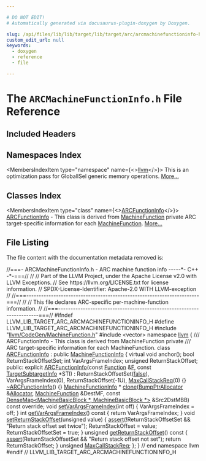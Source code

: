 ```yaml
---

# DO NOT EDIT!
# Automatically generated via docusaurus-plugin-doxygen by Doxygen.

slug: /api/files/lib/lib/target/lib/target/arc/arcmachinefunctioninfo-h
custom_edit_url: null
keywords:
  - doxygen
  - reference
  - file

---
```





# The `ARCMachineFunctionInfo.h` File Reference

<DoxygenPage pluginConfig={pluginConfig}>



## Included Headers

<IncludesList>
<IncludesListItem
  filePath="llvm/CodeGen/MachineFunction.h"
  permalink="/docs/api/files/include/include/llvm/include/llvm/codegen/machinefunction-h"
  isLocal="true" />
<IncludesListItem
  filePath="vector"
  permalink=""
  isLocal="false" />
</IncludesList>

## Namespaces Index

<MembersIndex>

<MembersIndexItem
  type="namespace"
  name={<><a href="/docs/api/namespaces/llvm">llvm</a></>}>
This is an optimization pass for GlobalISel generic memory operations. <a href="/docs/api/namespaces/llvm/#details">More...</a>
</MembersIndexItem>

</MembersIndex>

## Classes Index

<MembersIndex>

<MembersIndexItem
  type="class"
  name={<><a href="/docs/api/classes/llvm/arcfunctioninfo">ARCFunctionInfo</a></>}>
<a href="/docs/api/classes/llvm/arcfunctioninfo">ARCFunctionInfo</a> - This class is derived from <a href="/docs/api/classes/llvm/machinefunction">MachineFunction</a> private ARC target-specific information for each <a href="/docs/api/classes/llvm/machinefunction">MachineFunction</a>. <a href="/docs/api/classes/llvm/arcfunctioninfo/#details">More...</a>
</MembersIndexItem>

</MembersIndex>


## File Listing

The file content with the documentation metadata removed is:

<ProgramListing>

<Link id="l00001" /><CodeLine lineNumber="1"><Highlight kind="comment">//===- ARCMachineFunctionInfo.h - ARC machine function info -----&#42;- C++ -&#42;-===//</Highlight><Highlight kind="normal"></Highlight></CodeLine>
<Link id="l00002" /><CodeLine lineNumber="2"><Highlight kind="normal"></Highlight><Highlight kind="comment">//</Highlight><Highlight kind="normal"></Highlight></CodeLine>
<Link id="l00003" /><CodeLine lineNumber="3"><Highlight kind="normal"></Highlight><Highlight kind="comment">// Part of the LLVM Project, under the Apache License v2.0 with LLVM Exceptions.</Highlight><Highlight kind="normal"></Highlight></CodeLine>
<Link id="l00004" /><CodeLine lineNumber="4"><Highlight kind="normal"></Highlight><Highlight kind="comment">// See https://llvm.org/LICENSE.txt for license information.</Highlight><Highlight kind="normal"></Highlight></CodeLine>
<Link id="l00005" /><CodeLine lineNumber="5"><Highlight kind="normal"></Highlight><Highlight kind="comment">// SPDX-License-Identifier: Apache-2.0 WITH LLVM-exception</Highlight><Highlight kind="normal"></Highlight></CodeLine>
<Link id="l00006" /><CodeLine lineNumber="6"><Highlight kind="normal"></Highlight><Highlight kind="comment">//</Highlight><Highlight kind="normal"></Highlight></CodeLine>
<Link id="l00007" /><CodeLine lineNumber="7"><Highlight kind="normal"></Highlight><Highlight kind="comment">//===----------------------------------------------------------------------===//</Highlight><Highlight kind="normal"></Highlight></CodeLine>
<Link id="l00008" /><CodeLine lineNumber="8"><Highlight kind="normal"></Highlight><Highlight kind="comment">//</Highlight><Highlight kind="normal"></Highlight></CodeLine>
<Link id="l00009" /><CodeLine lineNumber="9"><Highlight kind="normal"></Highlight><Highlight kind="comment">// This file declares ARC-specific per-machine-function information.</Highlight><Highlight kind="normal"></Highlight></CodeLine>
<Link id="l00010" /><CodeLine lineNumber="10"><Highlight kind="normal"></Highlight><Highlight kind="comment">//</Highlight><Highlight kind="normal"></Highlight></CodeLine>
<Link id="l00011" /><CodeLine lineNumber="11"><Highlight kind="normal"></Highlight><Highlight kind="comment">//===----------------------------------------------------------------------===//</Highlight><Highlight kind="normal"></Highlight></CodeLine>
<Link id="l00012" /><CodeLine lineNumber="12"><Highlight kind="normal"></Highlight></CodeLine>
<Link id="l00013" /><CodeLine lineNumber="13"><Highlight kind="normal"></Highlight><Highlight kind="preprocessor">#ifndef LLVM&#95;LIB&#95;TARGET&#95;ARC&#95;ARCMACHINEFUNCTIONINFO&#95;H</Highlight><Highlight kind="normal"></Highlight></CodeLine>
<Link id="l00014" /><CodeLine lineNumber="14"><Highlight kind="normal"></Highlight><Highlight kind="preprocessor">#define LLVM&#95;LIB&#95;TARGET&#95;ARC&#95;ARCMACHINEFUNCTIONINFO&#95;H</Highlight><Highlight kind="normal"></Highlight></CodeLine>
<Link id="l00015" /><CodeLine lineNumber="15"><Highlight kind="normal"></Highlight></CodeLine>
<Link id="l00016" /><CodeLine lineNumber="16"><Highlight kind="normal"></Highlight><Highlight kind="preprocessor">#include &quot;<a href="/docs/api/files/include/include/llvm/include/llvm/codegen/machinefunction-h">llvm/CodeGen/MachineFunction.h</a>&quot;</Highlight><Highlight kind="normal"></Highlight></CodeLine>
<Link id="l00017" /><CodeLine lineNumber="17"><Highlight kind="normal"></Highlight><Highlight kind="preprocessor">#include &lt;vector&gt;</Highlight><Highlight kind="normal"></Highlight></CodeLine>
<Link id="l00018" /><CodeLine lineNumber="18"><Highlight kind="normal"></Highlight></CodeLine>
<Link id="l00019" /><CodeLine lineNumber="19"><Highlight kind="normal"></Highlight><Highlight kind="keyword">namespace </Highlight><Highlight kind="normal"><a href="/docs/api/namespaces/llvm">llvm</a> &#123;</Highlight></CodeLine>
<Link id="l00020" /><CodeLine lineNumber="20"><Highlight kind="normal"></Highlight><Highlight kind="comment"></Highlight></CodeLine>
<Link id="l00021" /><CodeLine lineNumber="21"><Highlight kind="comment">/// ARCFunctionInfo - This class is derived from MachineFunction private</Highlight></CodeLine>
<Link id="l00022" /><CodeLine lineNumber="22"><Highlight kind="comment">/// ARC target-specific information for each MachineFunction.</Highlight><Highlight kind="normal"></Highlight></CodeLine>
<Link id="l00023" /><CodeLine lineNumber="23" lineLink="/docs/api/classes/llvm/arcfunctioninfo"><Highlight kind="normal"></Highlight><Highlight kind="keyword">class </Highlight><Highlight kind="normal"><a href="/docs/api/classes/llvm/arcfunctioninfo/#a71015de0345971f446e092d1ac8342a3">ARCFunctionInfo</a> : </Highlight><Highlight kind="keyword">public</Highlight><Highlight kind="normal"> <a href="/docs/api/structs/llvm/machinefunctioninfo">MachineFunctionInfo</a> &#123;</Highlight></CodeLine>
<Link id="l00024" /><CodeLine lineNumber="24"><Highlight kind="normal">  </Highlight><Highlight kind="keyword">virtual</Highlight><Highlight kind="normal"> </Highlight><Highlight kind="keywordtype">void</Highlight><Highlight kind="normal"> anchor();</Highlight></CodeLine>
<Link id="l00025" /><CodeLine lineNumber="25"><Highlight kind="normal">  </Highlight><Highlight kind="keywordtype">bool</Highlight><Highlight kind="normal"> ReturnStackOffsetSet;</Highlight></CodeLine>
<Link id="l00026" /><CodeLine lineNumber="26"><Highlight kind="normal">  </Highlight><Highlight kind="keywordtype">int</Highlight><Highlight kind="normal"> VarArgsFrameIndex;</Highlight></CodeLine>
<Link id="l00027" /><CodeLine lineNumber="27"><Highlight kind="normal">  </Highlight><Highlight kind="keywordtype">unsigned</Highlight><Highlight kind="normal"> ReturnStackOffset;</Highlight></CodeLine>
<Link id="l00028" /><CodeLine lineNumber="28"><Highlight kind="normal"></Highlight></CodeLine>
<Link id="l00029" /><CodeLine lineNumber="29"><Highlight kind="normal"></Highlight><Highlight kind="keyword">public</Highlight><Highlight kind="normal">:</Highlight></CodeLine>
<Link id="l00030" /><CodeLine lineNumber="30" lineLink="/docs/api/classes/llvm/arcfunctioninfo/#a71015de0345971f446e092d1ac8342a3"><Highlight kind="normal">  </Highlight><Highlight kind="keyword">explicit</Highlight><Highlight kind="normal"> <a href="/docs/api/classes/llvm/arcfunctioninfo/#a71015de0345971f446e092d1ac8342a3">ARCFunctionInfo</a>(</Highlight><Highlight kind="keyword">const</Highlight><Highlight kind="normal"> <a href="/docs/api/classes/llvm/function">Function</a> &amp;<a href="/docs/api/files/lib/lib/support/md5-cpp/#a96d73bbd7af15cb1fc38c3f4a3bd82e9">F</a>, </Highlight><Highlight kind="keyword">const</Highlight><Highlight kind="normal"> <a href="/docs/api/classes/llvm/targetsubtargetinfo">TargetSubtargetInfo</a> &#42;STI)</Highlight></CodeLine>
<Link id="l00031" /><CodeLine lineNumber="31"><Highlight kind="normal">      : ReturnStackOffsetSet(<a href="/docs/api/namespaces/false">false</a>), VarArgsFrameIndex(0),</Highlight></CodeLine>
<Link id="l00032" /><CodeLine lineNumber="32"><Highlight kind="normal">        ReturnStackOffset(-1U), <a href="/docs/api/classes/llvm/arcfunctioninfo/#af271a123aa8560c98bb02cdc1c3ee3c7">MaxCallStackReq</a>(0) &#123;&#125;</Highlight></CodeLine>
<Link id="l00033" /><CodeLine lineNumber="33" lineLink="/docs/api/classes/llvm/arcfunctioninfo/#ac9d35def25cdd4014166064aa0691a87"><Highlight kind="normal">  <a href="/docs/api/classes/llvm/arcfunctioninfo/#ac9d35def25cdd4014166064aa0691a87">~ARCFunctionInfo</a>() &#123;&#125;</Highlight></CodeLine>
<Link id="l00034" /><CodeLine lineNumber="34"><Highlight kind="normal"></Highlight></CodeLine>
<Link id="l00035" /><CodeLine lineNumber="35"><Highlight kind="normal">  <a href="/docs/api/structs/llvm/machinefunctioninfo">MachineFunctionInfo</a> &#42;</Highlight></CodeLine>
<Link id="l00036" /><CodeLine lineNumber="36"><Highlight kind="normal">  <a href="/docs/api/classes/llvm/arcfunctioninfo/#a3bfa358d864a14ba0b54a37a67d4e29c">clone</a>(<a href="/docs/api/namespaces/llvm/#a8e612822d4ba7bb36c9c79582a567108">BumpPtrAllocator</a> &amp;<a href="/docs/api/files/lib/lib/codegen/regallocbasic-cpp/#ad5d00e1d77644d95847b9bf8da12b759">Allocator</a>, <a href="/docs/api/classes/llvm/machinefunction">MachineFunction</a> &amp;DestMF,</Highlight></CodeLine>
<Link id="l00037" /><CodeLine lineNumber="37"><Highlight kind="normal">        </Highlight><Highlight kind="keyword">const</Highlight><Highlight kind="normal"> <a href="/docs/api/classes/llvm/densemap">DenseMap&lt;MachineBasicBlock &#42;, MachineBasicBlock &#42;&gt;</a> &amp;Src2DstMBB)</Highlight></CodeLine>
<Link id="l00038" /><CodeLine lineNumber="38"><Highlight kind="normal">      </Highlight><Highlight kind="keyword">const override</Highlight><Highlight kind="normal">;</Highlight></CodeLine>
<Link id="l00039" /><CodeLine lineNumber="39"><Highlight kind="normal"></Highlight></CodeLine>
<Link id="l00040" /><CodeLine lineNumber="40" lineLink="/docs/api/classes/llvm/arcfunctioninfo/#adbca15e002eb78275911a61fef535360"><Highlight kind="normal">  </Highlight><Highlight kind="keywordtype">void</Highlight><Highlight kind="normal"> <a href="/docs/api/classes/llvm/arcfunctioninfo/#adbca15e002eb78275911a61fef535360">setVarArgsFrameIndex</a>(</Highlight><Highlight kind="keywordtype">int</Highlight><Highlight kind="normal"> off) &#123; VarArgsFrameIndex = off; &#125;</Highlight></CodeLine>
<Link id="l00041" /><CodeLine lineNumber="41" lineLink="/docs/api/classes/llvm/arcfunctioninfo/#aa86422c692d4883bee0ea393a30f6b24"><Highlight kind="normal">  </Highlight><Highlight kind="keywordtype">int</Highlight><Highlight kind="normal"> <a href="/docs/api/classes/llvm/arcfunctioninfo/#aa86422c692d4883bee0ea393a30f6b24">getVarArgsFrameIndex</a>()</Highlight><Highlight kind="keyword"> const </Highlight><Highlight kind="normal">&#123; </Highlight><Highlight kind="keywordflow">return</Highlight><Highlight kind="normal"> VarArgsFrameIndex; &#125;</Highlight></CodeLine>
<Link id="l00042" /><CodeLine lineNumber="42"><Highlight kind="normal"></Highlight></CodeLine>
<Link id="l00043" /><CodeLine lineNumber="43" lineLink="/docs/api/classes/llvm/arcfunctioninfo/#a2335120da604be3555df415f0219326a"><Highlight kind="normal">  </Highlight><Highlight kind="keywordtype">void</Highlight><Highlight kind="normal"> <a href="/docs/api/classes/llvm/arcfunctioninfo/#a2335120da604be3555df415f0219326a">setReturnStackOffset</a>(</Highlight><Highlight kind="keywordtype">unsigned</Highlight><Highlight kind="normal"> value) &#123;</Highlight></CodeLine>
<Link id="l00044" /><CodeLine lineNumber="44"><Highlight kind="normal">    <a href="/docs/api/files/lib/lib/target/lib/target/amdgpu/silowercontrolflow-cpp/#a4868c5d81c5ccc98c47aeab6244346a0">assert</a>(!ReturnStackOffsetSet &amp;&amp; </Highlight><Highlight kind="stringliteral">&quot;Return stack offset set twice&quot;</Highlight><Highlight kind="normal">);</Highlight></CodeLine>
<Link id="l00045" /><CodeLine lineNumber="45"><Highlight kind="normal">    ReturnStackOffset = value;</Highlight></CodeLine>
<Link id="l00046" /><CodeLine lineNumber="46"><Highlight kind="normal">    ReturnStackOffsetSet = </Highlight><Highlight kind="keyword">true</Highlight><Highlight kind="normal">;</Highlight></CodeLine>
<Link id="l00047" /><CodeLine lineNumber="47"><Highlight kind="normal">  &#125;</Highlight></CodeLine>
<Link id="l00048" /><CodeLine lineNumber="48"><Highlight kind="normal"></Highlight></CodeLine>
<Link id="l00049" /><CodeLine lineNumber="49" lineLink="/docs/api/classes/llvm/arcfunctioninfo/#a9da3754bd06b57bc6ed840202e607c3c"><Highlight kind="normal">  </Highlight><Highlight kind="keywordtype">unsigned</Highlight><Highlight kind="normal"> <a href="/docs/api/classes/llvm/arcfunctioninfo/#a9da3754bd06b57bc6ed840202e607c3c">getReturnStackOffset</a>()</Highlight><Highlight kind="keyword"> const </Highlight><Highlight kind="normal">&#123;</Highlight></CodeLine>
<Link id="l00050" /><CodeLine lineNumber="50"><Highlight kind="normal">    <a href="/docs/api/files/lib/lib/target/lib/target/amdgpu/silowercontrolflow-cpp/#a4868c5d81c5ccc98c47aeab6244346a0">assert</a>(ReturnStackOffsetSet &amp;&amp; </Highlight><Highlight kind="stringliteral">&quot;Return stack offset not set&quot;</Highlight><Highlight kind="normal">);</Highlight></CodeLine>
<Link id="l00051" /><CodeLine lineNumber="51"><Highlight kind="normal">    </Highlight><Highlight kind="keywordflow">return</Highlight><Highlight kind="normal"> ReturnStackOffset;</Highlight></CodeLine>
<Link id="l00052" /><CodeLine lineNumber="52"><Highlight kind="normal">  &#125;</Highlight></CodeLine>
<Link id="l00053" /><CodeLine lineNumber="53"><Highlight kind="normal"></Highlight></CodeLine>
<Link id="l00054" /><CodeLine lineNumber="54" lineLink="/docs/api/classes/llvm/arcfunctioninfo/#af271a123aa8560c98bb02cdc1c3ee3c7"><Highlight kind="normal">  </Highlight><Highlight kind="keywordtype">unsigned</Highlight><Highlight kind="normal"> <a href="/docs/api/classes/llvm/arcfunctioninfo/#af271a123aa8560c98bb02cdc1c3ee3c7">MaxCallStackReq</a>;</Highlight></CodeLine>
<Link id="l00055" /><CodeLine lineNumber="55"><Highlight kind="normal">&#125;;</Highlight></CodeLine>
<Link id="l00056" /><CodeLine lineNumber="56"><Highlight kind="normal"></Highlight></CodeLine>
<Link id="l00057" /><CodeLine lineNumber="57"><Highlight kind="normal">&#125; </Highlight><Highlight kind="comment">// end namespace llvm</Highlight><Highlight kind="normal"></Highlight></CodeLine>
<Link id="l00058" /><CodeLine lineNumber="58"><Highlight kind="normal"></Highlight></CodeLine>
<Link id="l00059" /><CodeLine lineNumber="59"><Highlight kind="normal"></Highlight><Highlight kind="preprocessor">#endif </Highlight><Highlight kind="comment">// LLVM&#95;LIB&#95;TARGET&#95;ARC&#95;ARCMACHINEFUNCTIONINFO&#95;H</Highlight><Highlight kind="normal"></Highlight></CodeLine>

</ProgramListing>

</DoxygenPage>
